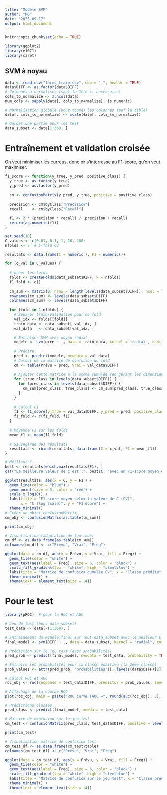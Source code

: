 ```yaml
---
title: "Modèle SVM"
author: "MG"
date: "2025-09-17"
output: html_document
---
```


```r
knitr::opts_chunk$set(echo = TRUE)
```

```r
library(ggplot2)
library(e1071)
library(caret)
```

## SVM à noyau

```r
data <- read.csv("farms_train.csv", sep = ",", header = TRUE)
data$DIFF <- as.factor(data$DIFF)
# Colonnes à normaliser (sauf la 1ère si nécessaire)
cols_to_normalize <- 2:ncol(data)
num_cols <- sapply(data[, cols_to_normalize], is.numeric)

# Normalisation globale (pour toutes les colonnes sauf la cible)
data[, cols_to_normalize] <- scale(data[, cols_to_normalize])

# Garder une partie pour les test
data_subset <- data[1:360, ]
```


# Entraînement et validation croisée

On veut minimiser les eurreus, donc on s'interresse au F1-score, qu'on veut maximiser.

```r
f1_score <- function(y_true, y_pred, positive_class) {
  y_true <- as.factor(y_true)
  y_pred <- as.factor(y_pred)
  
  cm <- confusionMatrix(y_pred, y_true, positive = positive_class)
  
  precision <- cm$byClass["Precision"]
  recall    <- cm$byClass["Recall"]
  
  f1 <- 2 * (precision * recall) / (precision + recall)
  return(as.numeric(f1))
}
```

```r
set.seed(10)
C_values <- c(0.01, 0.1, 1, 10, 100)
nfolds <- 5  # 5-fold CV

resultats <- data.frame(C = numeric(), F1 = numeric())

for (c_val in C_values) {
  
  # créer les folds
  folds <- createFolds(data_subset$DIFF, k = nfolds)
  f1_fold <- c()
  
  cm_sum <- matrix(0, nrow = length(levels(data_subset$DIFF)), ncol = length(levels(data_subset$DIFF)))
  rownames(cm_sum) <- levels(data_subset$DIFF)
  colnames(cm_sum) <- levels(data_subset$DIFF)
  
  for (fold in 1:nfolds) {
    # Séparer train/validation pour ce fold
    val_idx <- folds[[fold]]
    train_data <- data_subset[-val_idx, ]
    val_data   <- data_subset[val_idx, ]
    
    # Entraîner SVM avec noyau radial
    modele <- svm(DIFF ~ ., data = train_data, kernel = "radial", cost = c_val)
    
    # Prédire
    pred <- predict(modele, newdata = val_data)
    # Calcul de la matrice de confusion du fold
    cm <- table(Prévu = pred, Vrai = val_data$DIFF)
    
    # Ajouter cette matrice à la somme cumulée (en gérant les dimensions)
    for (true_class in levels(data_subset$DIFF)) {
      for (pred_class in levels(data_subset$DIFF)) {
        cm_sum[pred_class, true_class] <- cm_sum[pred_class, true_class] + ifelse(is.na(cm[pred_class, true_class]), 0, cm[pred_class, true_class])
      }
    }
    
    # Calcul F1
    f1 <- f1_score(y_true = val_data$DIFF, y_pred = pred, positive_class = levels(data_subset$DIFF)[2])
    f1_fold <- c(f1_fold, f1)
  }
  
  # Moyenne F1 sur les folds
  mean_f1 <- mean(f1_fold)
  
  # Sauvegarde des résultats
  resultats <- rbind(resultats, data.frame(C = c_val, F1 = mean_f1))
}

# Meilleur C
best <- resultats[which.max(resultats$F1), ]
cat("La meilleure valeur de C est :", best$C, "avec un F1-score moyen de", best$F1, "\n")
```

```r
ggplot(resultats, aes(x = C, y = F1)) +
  geom_line(color = "blue") +
  geom_point(size = 3, color = "red") +
  scale_x_log10() +
  labs(title = "F1-score moyen selon la valeur de C (CV)",
       x = "C (log scale)", y = "F1-score") +
  theme_minimal()
# Créer un objet confusionMatrix
cm_obj <- confusionMatrix(as.table(cm_sum))

print(cm_obj)

# Visualisation (adaptation de ton code)
cm_df <- as.data.frame(as.table(cm_sum))
colnames(cm_df) <- c("Prévu", "Vrai", "Freq")

ggplot(data = cm_df, aes(x = Prévu, y = Vrai, fill = Freq)) +
  geom_tile(color = "white") +
  geom_text(aes(label = Freq), size = 6, color = "black") +
  scale_fill_gradient(low = "white", high = "steelblue") +
  labs(title = "Matrice de confusion cumulée CV", x = "Classe prédite", y = "Classe réelle") +
  theme_minimal() +
  theme(text = element_text(size = 14))
```


# Pour le test

```r
library(pROC)  # pour la ROC et AUC

# Jeu de test (hors data_subset)
test_data <- data[-(1:360), ]

# Entraînement du modèle final sur tout data_subset avec le meilleur C
final_model <- svm(DIFF ~ ., data = data_subset, kernel = "radial", cost = best$C, probability = TRUE)

# Prédiction sur le jeu test (avec probabilités)
pred_prob <- predict(final_model, newdata = test_data, probability = TRUE)

# Extraire les probabilités pour la classe positive (la 2ème classe)
prob_values <- attr(pred_prob, "probabilities")[, levels(data$DIFF)[2]]

# Calcul ROC et AUC
roc_obj <- roc(response = test_data$DIFF, predictor = prob_values, levels = rev(levels(test_data$DIFF)))

# Affichage de la courbe ROC
plot(roc_obj, main = paste("ROC curve (AUC =", round(auc(roc_obj), 3), ")"))

# Prédictions classes
pred_class <- predict(final_model, newdata = test_data)

# Matrice de confusion sur le jeu test
cm_test <- confusionMatrix(pred_class, test_data$DIFF, positive = levels(data$DIFF)[2])

print(cm_test)

# Visualisation matrice de confusion test
cm_test_df <- as.data.frame(cm_test$table)
colnames(cm_test_df) <- c("Prévu", "Vrai", "Freq")

ggplot(data = cm_test_df, aes(x = Prévu, y = Vrai, fill = Freq)) +
  geom_tile(color = "white") +
  geom_text(aes(label = Freq), size = 6, color = "black") +
  scale_fill_gradient(low = "white", high = "steelblue") +
  labs(title = "Matrice de confusion sur le jeu test", x = "Classe prédite", y = "Classe réelle") +
  theme_minimal() +
  theme(text = element_text(size = 14))
```

